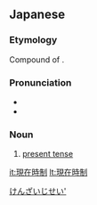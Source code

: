 ==Japanese==
{{ja-kanjitab|げん|ざい|じ|せい|yomi=on}}

===Etymology===
Compound of {{compound|lang=ja|sort=けんざいじせい'|現在|tr1=genzai|t1=present, now|時制|tr2=jisei|t2=grammatical tense}}.

===Pronunciation===
* {{l|ja|sc=Latn|音読み|On'yomi}}
* {{IPA|lang=ja|[ɡẽ̞ɴza̠i d͡ʑise̞ː]}}

===Noun===
{{ja-noun|げんざい じせい}}

# {{lb|ja|grammar|sort=けんざいじせい'}} [[present tense]]

[[Category:ja:Tenses|けんざいじせい']]

[[it:現在時制]]
[[lt:現在時制]]